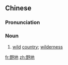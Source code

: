 ==Chinese==
{{zh-forms}}

===Pronunciation===
{{zh-pron
|m=yědì
|c=je5 dei6
|mn=qz,xm:iá-tōe/qz,xm,zz:iá-tē
|cat=n
}}

===Noun===
{{zh-noun}}

# [[wild]] [[country]]; [[wilderness]]

[[fr:野地]]
[[zh:野地]]